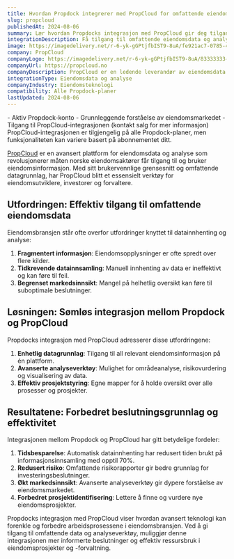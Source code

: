 ```yaml
---
title: Hvordan Propdock integrerer med PropCloud for omfattende eiendomsanalyse
slug: propcloud
publishedAt: 2024-08-06
summary: Lær hvordan Propdocks integrasjon med PropCloud gir deg tilgang til avansert eiendomsinfo, innsikt og analyse for bedre beslutninger i eiendomsbransjen.
integrationDescription: Få tilgang til omfattende eiendomsdata og analyser fra PropCloud i Propdock
image: https://imagedelivery.net/r-6-yk-gGPtjfbIST9-8uA/fe921ac7-0785-4d6c-7346-44cb0f62da00/public
company: PropCloud
companyLogo: https://imagedelivery.net/r-6-yk-gGPtjfbIST9-8uA/83333333-0785-4d6c-7346-44cb0f62da00/public
companyUrl: https://propcloud.no
companyDescription: PropCloud er en ledende leverandør av eiendomsdata og analyseverktøy, som tilbyr omfattende informasjon og innsikt for eiendomsbransjen i Norge.
integrationType: Eiendomsdata og analyse
companyIndustry: Eiendomsteknologi
compatibility: Alle Propdock-planer
lastUpdated: 2024-08-06
---
```


<Prerequisites>
  - Aktiv Propdock-konto
  - Grunnleggende forståelse av eiendomsmarkedet
  - Tilgang til PropCloud-integrasjonen (kontakt salg for mer informasjon)
</Prerequisites>

<Note variant="info">
  PropCloud-integrasjonen er tilgjengelig på alle Propdock-planer, men funksjonaliteten kan variere basert på abonnementet ditt.
</Note>

[PropCloud](https://propcloud.no) er en avansert plattform for eiendomsdata og analyse som revolusjonerer måten norske eiendomsaktører får tilgang til og bruker eiendomsinformasjon. Med sitt brukervennlige grensesnitt og omfattende datagrunnlag, har PropCloud blitt et essensielt verktøy for eiendomsutviklere, investorer og forvaltere.

## Utfordringen: Effektiv tilgang til omfattende eiendomsdata

Eiendomsbransjen står ofte overfor utfordringer knyttet til datainnhenting og analyse:

1. **Fragmentert informasjon**: Eiendomsopplysninger er ofte spredt over flere kilder.
2. **Tidkrevende datainnsamling**: Manuell innhenting av data er ineffektivt og kan føre til feil.
3. **Begrenset markedsinnsikt**: Mangel på helhetlig oversikt kan føre til suboptimale beslutninger.

<Quote
  author="Erik Hansen"
authorSrc="https://imagedelivery.net/r-6-yk-gGPtjfbIST9-8uA/cbdc2374-0b2d-405d-8bf1-062055e79200/public"
  title="Eiendomsutvikler"
  company="Bygg & Bo AS"
  companySrc="https://imagedelivery.net/r-6-yk-gGPtjfbIST9-8uA/cbdc2374-0b2d-405d-8bf1-062055e79200/public"
  text="Før vi begynte å bruke PropCloud gjennom Propdock, brukte vi utallige timer på å samle inn og analysere eiendomsdata. Det var både tidkrevende og ofte unøyaktig."
/>

## Løsningen: Sømløs integrasjon mellom Propdock og PropCloud

Propdocks integrasjon med PropCloud adresserer disse utfordringene:

1. **Enhetlig datagrunnlag**: Tilgang til all relevant eiendomsinformasjon på én plattform.
2. **Avanserte analyseverktøy**: Mulighet for områdeanalyse, risikovurdering og visualisering av data.
3. **Effektiv prosjektstyring**: Egne mapper for å holde oversikt over alle prosesser og prosjekter.

## Resultatene: Forbedret beslutningsgrunnlag og effektivitet

Integrasjonen mellom Propdock og PropCloud har gitt betydelige fordeler:

1. **Tidsbesparelse**: Automatisk datainnhenting har redusert tiden brukt på informasjonsinnsamling med opptil 70%.
2. **Redusert risiko**: Omfattende risikorapporter gir bedre grunnlag for investeringsbeslutninger.
3. **Økt markedsinnsikt**: Avanserte analyseverktøy gir dypere forståelse av eiendomsmarkedet.
4. **Forbedret prosjektidentifisering**: Lettere å finne og vurdere nye eiendomsprosjekter.

<Quote
  author="Erik Hansen"
authorSrc="https://imagedelivery.net/r-6-yk-gGPtjfbIST9-8uA/cbdc2374-0b2d-405d-8bf1-062055e79200/public"
  title="Eiendomsutvikler"
  company="Bygg & Bo AS"
  companySrc="https://imagedelivery.net/r-6-yk-gGPtjfbIST9-8uA/cbdc2374-0b2d-405d-8bf1-062055e79200/public"
  text="Integrasjonen mellom Propdock og PropCloud har transformert vår tilnærming til eiendomsutvikling. Vi har nå tilgang til omfattende data og analyser som gir oss et solid grunnlag for alle våre beslutninger."
/>

Propdocks integrasjon med PropCloud viser hvordan avansert teknologi kan forenkle og forbedre arbeidsprosessene i eiendomsbransjen. Ved å gi tilgang til omfattende data og analyseverktøy, muliggjør denne integrasjonen mer informerte beslutninger og effektiv ressursbruk i eiendomsprosjekter og -forvaltning.